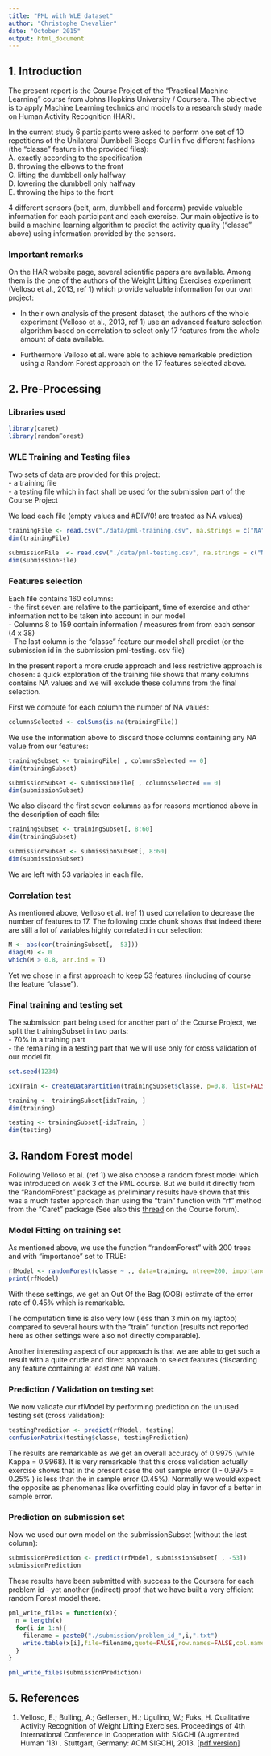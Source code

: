 ```yaml
---
title: "PML with WLE dataset"
author: "Christophe Chevalier"
date: "October 2015"
output: html_document
---
```


## 1. Introduction

The present report is the Course Project of the "Practical Machine Learning" course from Johns Hopkins University / Coursera. The objective is to apply Machine Learning technics and models to a research study made on Human Activity Recognition (HAR).  

In the current study 6 participants were asked to perform one set of 10 repetitions of the Unilateral Dumbbell Biceps Curl in five different fashions (the "classe" feature in the provided files):  
A. exactly according to the specification  
B. throwing the elbows to the front  
C. lifting the dumbbell only halfway    
D. lowering the dumbbell only halfway   
E. throwing the hips to the front  

4 different sensors (belt, arm, dumbbell and forearm) provide valuable information for each participant and each exercise. Our main objective is to build a machine learning algorithm to predict the activity quality ("classe" above) using information provided by the sensors.

### Important remarks
On the HAR website page, several scientific papers are available. Among them is the one of the authors of the Weight Lifting Exercises experiment (Velloso et al., 2013, ref 1) which provide valuable information for our own project:  

- In their own analysis of the present dataset, the authors of the whole experiment (Velloso et al., 2013, ref 1) use an advanced feature selection algorithm based on correlation to select only 17 features from the whole amount of data available.
  
- Furthermore Velloso et al. were able to achieve remarkable prediction using a Random Forest approach on the 17 features selected above.  




## 2. Pre-Processing

### Libraries used
```r
library(caret)
library(randomForest)
```

### WLE Training and Testing files
  
Two sets of data are provided for this project:  
- a training file  
- a testing file which in fact shall be used for the submission part of the Course Project  
  
We load each file (empty values and #DIV/0! are treated as NA values)  
```r
trainingFile <- read.csv("./data/pml-training.csv", na.strings = c("NA", "#DIV/0!"))
dim(trainingFile)

submissionFile  <- read.csv("./data/pml-testing.csv", na.strings = c("NA", "#DIV/0!"))
dim(submissionFile)
```

### Features selection

Each file contains 160 columns:  
- the first seven are relative to the participant, time of exercise and other information not to be taken into account in our model   
- Columns 8 to 159 contain information / measures from from each sensor (4 x 38)  
- The last column is the "classe" feature our model shall predict (or the submission id in the submission pml-testing. csv file)  
  

In the present report a more crude approach and less restrictive approach is chosen: a quick exploration of the training file shows that many columns contains NA values and we will exclude these columns from the final selection.     

First we compute for each column the number of NA values:
```r
columnsSelected <- colSums(is.na(trainingFile))
```

We use the information above to discard those columns containing any NA value from our features:  
```r
trainingSubset <- trainingFile[ , columnsSelected == 0]
dim(trainingSubset)

submissionSubset <- submissionFile[ , columnsSelected == 0]
dim(submissionSubset)
```


We also discard the first seven columns as for reasons mentioned above in the description of each file:
```r
trainingSubset <- trainingSubset[, 8:60]
dim(trainingSubset)

submissionSubset <- submissionSubset[, 8:60]
dim(submissionSubset)
```

We are left with 53 variables in each file.

### Correlation test

As mentioned above, Velloso et al. (ref 1) used correlation to decrease the number of features to 17. The following code chunk shows that indeed there are still a lot of variables highly correlated in our selection:   
```r
M <- abs(cor(trainingSubset[, -53]))
diag(M) <- 0
which(M > 0.8, arr.ind = T)
```

Yet we chose in a first approach to keep 53 features (including of course the feature "classe").


### Final training and testing set 
  
The submission part being used for another part of the Course Project, we split the trainingSubset in two parts:  
- 70% in a training part  
- the remaining in a testing part that we will use only for cross validation of our model fit.  

```r
set.seed(1234)

idxTrain <- createDataPartition(trainingSubset$classe, p=0.8, list=FALSE)

training <- trainingSubset[idxTrain, ]
dim(training)

testing <- trainingSubset[-idxTrain, ]
dim(testing)
```


## 3. Random Forest model


Following Velloso et al. (ref 1) we also choose  a random forest model which was introduced on week 3 of the PML course. But we build it directly from the "RandomForest" package as preliminary results have shown that this was a much faster approach than using the "train" function with "rf" method from the "Caret" package (See also this [thread](https://class.coursera.org/predmachlearn-033/forum/thread?thread_id=88) on the Course forum).   

### Model Fitting on training set
As mentioned above, we use the function "randomForest" with 200 trees and with "importance" set to TRUE:

```r
rfModel <- randomForest(classe ~ ., data=training, ntree=200, importance=T)
print(rfModel)
```
  
With these settings, we get an Out Of the Bag (OOB) estimate of the error rate of 0.45% which is remarkable.  

The computation time is also very low (less than 3 min on my laptop) compared to several hours with the "train" function (results not reported here as other settings were also not directly comparable).  

Another interesting aspect of our approach is that we are able to get such a result with a quite crude and direct approach to select features (discarding any feature containing at least one NA value).


### Prediction / Validation on testing set

We now validate our rfModel by performing prediction on the unused testing set (cross validation):  

```r
testingPrediction <- predict(rfModel, testing)
confusionMatrix(testing$classe, testingPrediction)
```
  
The results are remarkable as we get an overall accuracy of 0.9975 (while Kappa = 0.9968). It is very remarkable that this cross validation actually exercise shows that in the present case the out sample error (1 - 0.9975 = 0.25% ) is less than the in sample error (0.45%). Normally we would expect the opposite as phenomenas like overfitting could play in favor of a better in sample error.  



###  Prediction on submission set

Now we used our own model on the submissionSubset (without the last column):   
```r
submissionPrediction <- predict(rfModel, submissionSubset[ , -53])
submissionPrediction
```

These results have been submitted with success to the Coursera for each problem id - yet another (indirect) proof that we have built a very efficient random Forest model there.  


```r
pml_write_files = function(x){
  n = length(x)
  for(i in 1:n){
    filename = paste0("./submission/problem_id_",i,".txt")
    write.table(x[i],file=filename,quote=FALSE,row.names=FALSE,col.names=FALSE)
  }
}

pml_write_files(submissionPrediction)
```



## 5. References
1. Velloso, E.; Bulling, A.; Gellersen, H.; Ugulino, W.; Fuks, H. Qualitative Activity Recognition of Weight Lifting Exercises. Proceedings of 4th International Conference in Cooperation with SIGCHI (Augmented Human '13) . Stuttgart, Germany: ACM SIGCHI, 2013.  [[pdf version](http://groupware.les.inf.puc-rio.br/public/papers/2013.Velloso.QAR-WLE.pdf)]




